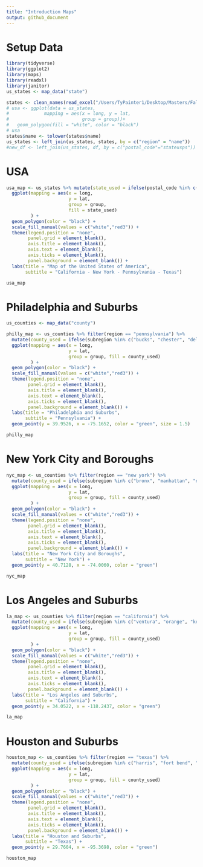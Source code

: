 ```yaml
---
title: "Introduction Maps"
output: github_document
---
```


# Setup Data

```r
library(tidyverse)
library(ggplot2)
library(maps)
library(readxl)
library(janitor)
us_states <- map_data("state")

states <- clean_names(read_excel("/Users/TyPainter1/Desktop/Masters/Fall\ 2020/DS-5610/eda20-team5-project/Ty-Work/intro-maps/states.xlsx"))
# usa <- ggplot(data = us_states,
#             mapping = aes(x = long, y = lat,
#                           group = group))+
#   geom_polygon(fill = "white", color = "black")
# usa
states$name <- tolower(states$name)
us_states <- left_join(us_states, states, by = c("region" = "name"))
#new_df <- left_join(us_states, df, by = c("postal_code"="stateusps"))
```

# USA

```r
usa_map <- us_states %>% mutate(state_used = ifelse(postal_code %in% c("PA", "CA", "TX", "NY"), "Yes", "No")) %>% 
  ggplot(mapping = aes(x = long, 
                       y = lat, 
                       group = group, 
                       fill = state_used)
         ) +
  geom_polygon(color = "black") +
  scale_fill_manual(values = c("white","red3")) +
  theme(legend.position = "none",
        panel.grid = element_blank(),
        axis.title = element_blank(),
        axis.text = element_blank(),
        axis.ticks = element_blank(),
        panel.background = element_blank()) +
  labs(title = "Map of the United States of America",
       subtitle = "California - New York - Pennsylvania - Texas")

usa_map
```

# Philadelphia and Suburbs

```r
us_counties <- map_data("county")

philly_map <- us_counties %>% filter(region == "pennsylvania") %>%
  mutate(county_used = ifelse(subregion %in% c("bucks", "chester", "delaware", "philadelphia", "montgomery"), "y", "n")) %>% 
  ggplot(mapping = aes(x = long, 
                       y = lat, 
                       group = group, fill = county_used)
         ) +
  geom_polygon(color = "black") +
  scale_fill_manual(values = c("white","red3")) +
  theme(legend.position = "none",
        panel.grid = element_blank(),
        axis.title = element_blank(),
        axis.text = element_blank(),
        axis.ticks = element_blank(),
        panel.background = element_blank()) +
  labs(title = "Philadelphia and Suburbs",
       subtitle = "Pennsylvania") +
  geom_point(y = 39.9526, x = -75.1652, color = "green", size = 1.5) 

philly_map
```

# New York City and Boroughs

```r
nyc_map <- us_counties %>% filter(region == "new york") %>%
  mutate(county_used = ifelse(subregion %in% c("bronx", "manhattan", "new york", "queens", "staten island", "brooklyn"), "y", "n")) %>% 
  ggplot(mapping = aes(x = long, 
                       y = lat, 
                       group = group, fill = county_used)
         ) +
  geom_polygon(color = "black") +
  scale_fill_manual(values = c("white","red3")) +
  theme(legend.position = "none",
        panel.grid = element_blank(),
        axis.title = element_blank(),
        axis.text = element_blank(),
        axis.ticks = element_blank(),
        panel.background = element_blank()) +
  labs(title = "New York City and Boroughs",
       subtitle = "New York") +
  geom_point(y = 40.7128, x = -74.0060, color = "green") 

nyc_map
```

# Los Angeles and Suburbs

```r
la_map <- us_counties %>% filter(region == "california") %>%
  mutate(county_used = ifelse(subregion %in% c("ventura", "orange", "kern", "san bernardino", "los angeles"), "y", "n")) %>% 
  ggplot(mapping = aes(x = long, 
                       y = lat, 
                       group = group, fill = county_used)
         ) +
  geom_polygon(color = "black") +
  scale_fill_manual(values = c("white","red3")) +
  theme(legend.position = "none",
        panel.grid = element_blank(),
        axis.title = element_blank(),
        axis.text = element_blank(),
        axis.ticks = element_blank(),
        panel.background = element_blank()) +
  labs(title = "Los Angeles and Suburbs",
       subtitle = "California") +
  geom_point(y = 34.0522, x = -118.2437, color = "green") 

la_map
```

# Houston and Suburbs

```r
houston_map <- us_counties %>% filter(region == "texas") %>%
  mutate(county_used = ifelse(subregion %in% c("harris", "fort bend", "galveston", "montgomery", "brazoria", "chambers", "waller", "liberty"), "y", "n")) %>% 
  ggplot(mapping = aes(x = long, 
                       y = lat, 
                       group = group, fill = county_used)
         ) +
  geom_polygon(color = "black") +
  scale_fill_manual(values = c("white","red3")) +
  theme(legend.position = "none",
        panel.grid = element_blank(),
        axis.title = element_blank(),
        axis.text = element_blank(),
        axis.ticks = element_blank(),
        panel.background = element_blank()) +
  labs(title = "Houston and Suburbs",
       subtitle = "Texas") +
  geom_point(y = 29.7604, x = -95.3698, color = "green") 

houston_map
```

